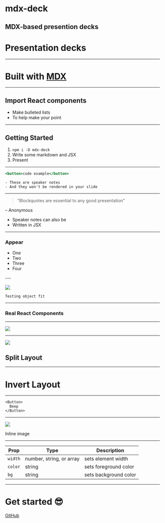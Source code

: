 
<Head>
  <title>mdx-deck</title>
  <meta name='twitter:card' content='summary_large_image' />
  <meta name='twitter:site' content='@jxnblk' />
  <meta name='twitter:title' content='mdx-deck' />
  <meta name='twitter:description' content='MDX-based presentation decks' />
  <meta name='twitter:image' content='https://jxnblk.com/mdx-deck/card.png' />
</Head>

# mdx-deck

MDX-based presention decks
---
# Presentation decks
---
# Built with [MDX][]
[MDX]: https://github.com/mdx-js/mdx
---

<Box
  fontSize={3}
  p={4}
  bg='magenta'>
  Import React components
</Box>
---

- Make bulleted lists
- To help make your point

---

## Getting Started

1. `npm i -D mdx-deck`
2. Write some markdown and JSX
3. Present

---

```jsx
<button>code example</button>
```

```notes
- These are speaker notes
- And they won't be rendered in your slide
```
---
> “Blockquotes are essential to any good presentation”

– Anonymous

<Notes>
  <ul>
    <li>Speaker notes can also be</li>
    <li>Written in JSX</li>
  </ul>
</Notes>

---
### Appear

<ul>
  <Appear>
    <li>One</li>
    <li>Two</li>
    <li>Three</li>
    <li>Four</li>
  </Appear>
</ul>
---

<Image
  src='https://source.unsplash.com/random/768x2048'
  size='contain'
/>

```notes
Testing object fit
```
---

### Real React Components

<Counter />

---

<Image src='https://images.unsplash.com/photo-1462331940025-496dfbfc7564?w=2048&q=20' />

---

![](https://images.unsplash.com/photo-1462331940025-496dfbfc7564?w=2048&q=20)

## Split Layout

---

# Invert Layout

---

```
<Button>
  Beep
</Button>
```

---

![](https://images.unsplash.com/photo-1462331940025-496dfbfc7564?w=2048&h=1024&q=20&fit=crop)

Inline image

---

Prop | Type | Description
---|---|---
`width` | number, string, or array | sets element width
`color` | string | sets foreground color
`bg` | string | sets background color

---

# Get started :sunglasses:
[GitHub](https://github.com/jxnblk/mdx-deck)
